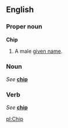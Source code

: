 ==English==
===Proper noun===
'''Chip'''

#A male [[given name]].

===Noun===
''See'' '''[[chip]]'''

===Verb===
''See'' '''[[chip]]'''

[[pl:Chip]]